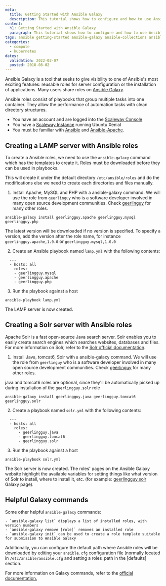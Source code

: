 ```yaml
---
meta:
  title: Getting Started with Ansible Galaxy
  description: This tutorial shows how to configure and how to use Ansible Galaxy
content:
  h1: Getting Started with Ansible Galaxy
  paragraph: This tutorial shows how to configure and how to use Ansible Galaxy
tags: ansible getting-started ansible-galaxy ansible-collections ansible-galaxy-module
categories:
  - compute
  - kubernetes
dates:
  validation: 2022-02-07
  posted: 2018-08-02
---
```


Ansible Galaxy is a tool that seeks to give visibility to one of Ansible's most exciting features: reusable roles for server configuration or the installation of applications. Many users share roles on [Ansible Galaxy](https://galaxy.ansible.com/home).

Ansible roles consist of playbooks that group multiple tasks into one container. They allow the performance of automation tasks with clean directory structures.

<Message type="requirement">

- You have an account and are logged into the [Scaleway Console](https://console.scaleway.com)
- You have a [Scaleway Instance](/compute/instances/how-to/create-an-instance/) running Ubuntu Xenial
- You must be familiar with [Ansible](/tutorials/ansible-bionic-beaver/) and [Ansible-Apache](/tutorials/install-apache-ansible/).

</Message>

## Creating a LAMP server with Ansible roles

To create a Ansible roles, we need to use the `ansible-galaxy` command which has the templates to create it. Roles must be downloaded before they can be used in playbooks.

This will create it under the default directory `/etc/ansible/roles` and do the modifications else we need to create each directories and files manually.

1. Install Apache, MySQL and PHP with a ansible-galaxy command. We will use the role from `geerlinguy` who is a software developer involved in many open source development communities. Check [geerlinguy](https://galaxy.ansible.com/geerlingguy) for many other roles.

  ```
  ansible-galaxy install geerlingguy.apache geerlingguy.mysql geerlingguy.php
  ```

  The latest version will be downloaded if no version is specified. To specify a version, add the version after the role name, for instance `geerlingguy.apache,1.0.0` or `geerlingguy.mysql,1.0.0`

2. Create an Ansible playbook named `lamp.yml` with the following contents:

  ```
    ---
    - hosts: all
      roles:
      - geerlingguy.mysql
      - geerlingguy.apache
      - geerlingguy.php
  ```

3. Run the playbook against a host

  ```
  ansible-playbook lamp.yml
  ```

The LAMP server is now created.

## Creating a Solr server with Ansible roles

Apache Solr is a fast open-source Java search server. Solr enables you to easily create search engines which searches websites, databases and files. For more information on Solr, refer to the [Solr official documentation](http://lucene.apache.org/solr/news.html).

1. Install Java, tomcat6, Solr with a ansible-galaxy command. We will use the role from `geerlinguy` who is a software developer involved in many open source development communities. Check [geerlinguy](https://galaxy.ansible.com/geerlingguy) for many other roles.

  <Message type="note">

  java and tomcat6 roles are optional, since they'll be automatically picked up during installation of the `geerlingguy.solr` role

  </Message>

  ```
  ansible-galaxy install geerlingguy.java geerlingguy.tomcat6 geerlingguy.solr
  ```

2. Create a playbook named `solr.yml` with the following contents:

  ```
    ---
    - hosts: all
      roles:
        - geerlingguy.java
        - geerlingguy.tomcat6
        - geerlingguy.solr
  ```

3. Run the playbook against a host

  ```
  ansible-playbook solr.yml
  ```

The Solr server is now created. The roles' pages on the Ansible Galaxy website highlight the available variables for setting things like what version of Solr to install, where to install it, etc. (for example: [geerlingguy.solr](https://galaxy.ansible.com/geerlingguy/solr) Galaxy page).

## Helpful Galaxy commands

Some other helpful `ansible-galaxy` commands:

    - `ansible-galaxy list` displays a list of installed roles, with version numbers
    - `ansible-galaxy remove [role]` removes an installed role
    - `ansible-galaxy init` can be used to create a role template suitable for submission to Ansible Galaxy

Additionally, you can configure the default path where Ansible roles will be downloaded by editing your `ansible.cfg` configuration file (normally located in `/etc/ansible/ansible.cfg` and setting a roles_path in the [defaults] section.

For more information on Galaxy commands, refer to the [official documentation.](https://docs.ansible.com/ansible/2.4/ansible-galaxy.html#actions)
